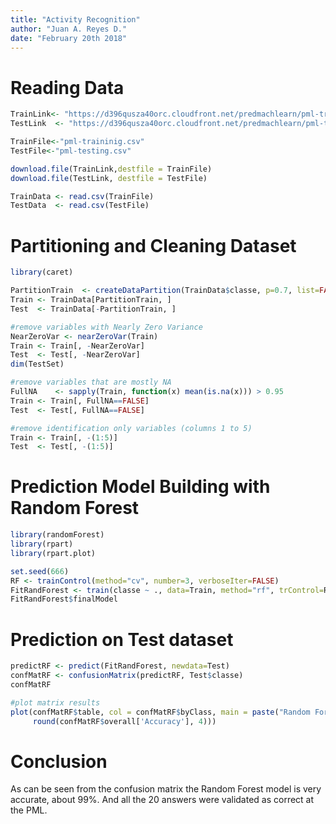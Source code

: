 ```yaml
---
title: "Activity Recognition"
author: "Juan A. Reyes D."
date: "February 20th 2018"
---
```



# Reading Data

```r
TrainLink<- "https://d396qusza40orc.cloudfront.net/predmachlearn/pml-training.csv"
TestLink  <- "https://d396qusza40orc.cloudfront.net/predmachlearn/pml-testing.csv"

TrainFile<-"pml-traininig.csv"
TestFile<-"pml-testing.csv"

download.file(TrainLink,destfile = TrainFile)
download.file(TestLink, destfile = TestFile)

TrainData <- read.csv(TrainFile)
TestData  <- read.csv(TestFile)
```

# Partitioning and Cleaning Dataset

```r
library(caret)

PartitionTrain  <- createDataPartition(TrainData$classe, p=0.7, list=FALSE)
Train <- TrainData[PartitionTrain, ]
Test  <- TrainData[-PartitionTrain, ]

#remove variables with Nearly Zero Variance
NearZeroVar <- nearZeroVar(Train)
Train <- Train[, -NearZeroVar]
Test  <- Test[, -NearZeroVar]
dim(TestSet)

#remove variables that are mostly NA
FullNA    <- sapply(Train, function(x) mean(is.na(x))) > 0.95
Train <- Train[, FullNA==FALSE]
Test  <- Test[, FullNA==FALSE]

#remove identification only variables (columns 1 to 5)
Train <- Train[, -(1:5)]
Test  <- Test[, -(1:5)]
```

# Prediction Model Building with Random Forest

```r
library(randomForest)
library(rpart)
library(rpart.plot)

set.seed(666)
RF <- trainControl(method="cv", number=3, verboseIter=FALSE)
FitRandForest <- train(classe ~ ., data=Train, method="rf", trControl=RF)
FitRandForest$finalModel
```

# Prediction on Test dataset

```r
predictRF <- predict(FitRandForest, newdata=Test)
confMatRF <- confusionMatrix(predictRF, Test$classe)
confMatRF

#plot matrix results
plot(confMatRF$table, col = confMatRF$byClass, main = paste("Random Forest - Accuracy =",
     round(confMatRF$overall['Accuracy'], 4)))
```     
     
# Conclusion

As can be seen from the confusion matrix the Random Forest model is very accurate, about 99%. And all the 20 answers were validated as correct at the PML.
